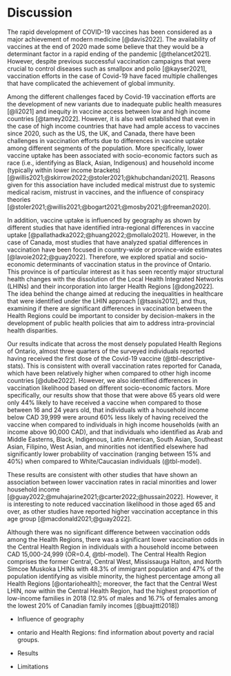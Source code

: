 # Discussion

The rapid development of COVID-19 vaccines has been considered as a major achievement of modern medicine [@davis2022]. The availability of vaccines at the end of 2020 made some believe that they would be a determinant factor in a rapid ending of the pandemic [@thelancet2021]. However, despite previous successful vaccination campaigns that were crucial to control diseases such as smallpox and polio [@kayser2021], vaccination efforts in the case of Covid-19 have faced multiple challenges that have complicated the achievement of global immunity.

Among the different challenges faced by Covid-19 vaccination efforts are the development of new variants due to inadequate public health measures [@li2021] and inequity in vaccine access between low and high income countries [@tamey2022]. However, it is also well established that even in the case of high income countries that have had ample access to vaccines since 2020, such as the US, the UK, and Canada, there have been challenges in vaccination efforts due to differences in vaccine uptake among different segments of the population. More specifically, lower vaccine uptake has been associated with socio-economic factors such as race (i.e., identifying as Black, Asian, Indigenous) and household income (typically within lower income brackets) [@willis2021;@skirrow2022;@stoler2021;@khubchandani2021]. Reasons given for this association have included medical mistrust due to systemic medical racism, mistrust in vaccines, and the influence of conspiracy theories [@stoler2021;@willis2021;@bogart2021;@mosby2021;@freeman2020].

In addition, vaccine uptake is influenced by geography as shown by different studies that have identified intra-regional differences in vaccine uptake [@pallathadka2022;@huang2022;@mollalo2021]. However, in the case of Canada, most studies that have analyzed spatial differences in vaccination have been focused in country-wide or province-wide estimates [@lavoie2022;@guay2022]. Therefore, we explored spatial and socio-economic determinants of vaccination status in the province of Ontario. This province is of particular interest as it has seen recently major structural health changes with the dissolution of the Local Health Integrated Networks (LHINs) and their incorporation into larger Health Regions [@dong2022]. The idea behind the change aimed at reducing the inequalities in healthcare that were identified under the LHIN approach [@tsasis2012], and thus, examining if there are significant differences in vaccination between the Health Regions could be important to consider by decision-makers in the development of public health policies that aim to address intra-provincial health disparities.

Our results indicate that across the most densely populated Health Regions of Ontario, almost three quarters of the surveyed individuals reported having received the first dose of the Covid-19 vaccine (@tbl-descriptive-stats). This is consistent with overall vaccination rates reported for Canada, which have been relatively higher when compared to other high income countries [@dube2022]. However, we also identified differences in vaccination likelihood based on different socio-economic factors. More specifically, our results show that those that were above 65 years old were only 44% likely to have received a vaccine when compared to those between 16 and 24 years old, that individuals with a household income below CAD 39,999 were around 60% less likely of having received the vaccine when compared to individuals in high income households (with an income above 90,000 CAD), and that individuals who identified as Arab and Middle Easterns, Black, Indigenous, Latin American, South Asian, Southeast Asian, Filipino, West Asian, and minorities not identified elsewhere had significantly lower probability of vaccination  (ranging between 15% and 40%) when compared to White/Caucasian individuals (@tbl-model). 

These results are consistent with other studies that have shown an association between lower vaccination rates in racial minorities and lower household income [@guay2022;@muhajarine2021;@carter2022;@hussain2022]. However, it is interesting to note reduced vaccination likelihood in those aged 65 and over, as other studies have reported higher vaccination acceptance in this age group [@macdonald2021;@guay2022]. 


Although there was no significant difference between vaccination odds among the Health Regions, there was a significant lower vaccination odds in the Central Health Region in individuals with a household income between CAD 15,000-24,999 (OR=0.4, @tbl-model). The Central Health Region comprises the former Central, Central West, Mississauga Halton, and North Simcoe Muskoka LHINs with 48.3% of immigrant population and 47% of the population identifying as visible minority, the highest percentage among all Health Regions [@ontariohealth]; moreover, the fact that the Central West LHIN, now within the Central Health Region, had the highest proportion of low-income families in 2018 (12.9\% of males and 16.7\% of females among the lowest 20% of Canadian family incomes [@buajitti2018])

- Influence of geography

- ontario and Health Regions: find information about poverty and racial groups.

- Results

- Limitations